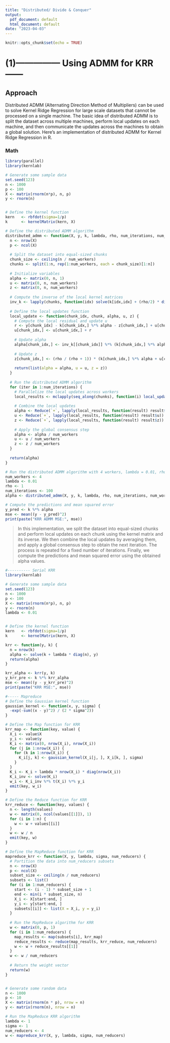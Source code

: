 ```yaml
---
title: "Distributed/ Divide & Conquer"
output:
  pdf_document: default
  html_document: default
date: "2023-04-03"
---
```


```r
knitr::opts_chunk$set(echo = TRUE)
```


# (1)--------------- Using ADMM for KRR ------

## Approach
Distributed ADMM (Alternating Direction Method of Multipliers) can be used to solve Kernel Ridge Regression for large scale datasets that cannot be processed on a single machine. The basic idea of distributed ADMM is to split the dataset across multiple machines, perform local updates on each machine, and then communicate the updates across the machines to obtain a global solution. Here's an implementation of distributed ADMM for Kernel Ridge Regression in R.


### Math

```r
library(parallel)
library(kernlab)

# Generate some sample data
set.seed(123)
n <- 1000
p <- 100
X <- matrix(rnorm(n*p), n, p)
y <- rnorm(n)


# Define the kernel function
kern   <- rbfdot(sigma=1/p)
k      <- kernelMatrix(kern, X)

# Define the distributed ADMM algorithm
distributed_admm <- function(X, y, k, lambda, rho, num_iterations, num_workers) {
  n <- nrow(X)
  p <- ncol(X)
  
  # Split the dataset into equal-sized chunks
  chunk_size <- ceiling(n / num_workers)
  chunks <- split(1:n, rep(1:num_workers, each = chunk_size)[1:n])
  
  # Initialize variables
  alpha <- matrix(0, n, 1)
  u <- matrix(0, n, num_workers)
  z <- matrix(0, n, num_workers)
  
  # Compute the inverse of the local kernel matrices
  inv_k <- lapply(chunks, function(idx) solve(k[idx,idx] + (rho/2) * diag(chunk_size)))
  
  # Define the local updates function
  local_update <- function(chunk_idx, chunk, alpha, u, z) {
    # Compute the local residual and update u
    r <- y[chunk_idx] - k[chunk_idx,] %*% alpha - z[chunk_idx,] + u[chunk_idx,]
    u[chunk_idx,] <- u[chunk_idx,] + r
    
    # Update alpha
    alpha[chunk_idx,] <- inv_k[[chunk_idx]] %*% (k[chunk_idx,] %*% alpha + r - z[chunk_idx,] + u[chunk_idx,])
    
    # Update z
    z[chunk_idx,] <- (rho / (rho + 1)) * (k[chunk_idx,] %*% alpha + u[chunk_idx,])
    
    return(list(alpha = alpha, u = u, z = z))
  }
  
  # Run the distributed ADMM algorithm
  for (iter in 1:num_iterations) {
    # Parallelize the local updates across workers
    local_results <- mclapply(seq_along(chunks), function(i) local_update(chunks[[i]], X[chunks[[i]],], alpha, u, z), mc.cores = num_workers)
    
    # Combine the local updates
    alpha <- Reduce(`+`, lapply(local_results, function(result) result$alpha))
    u <- Reduce(`+`, lapply(local_results, function(result) result$u))
    z <- Reduce(`+`, lapply(local_results, function(result) result$z))
    
    # Apply the global consensus step
    alpha <- alpha / num_workers
    u <- u / num_workers
    z <- z / num_workers
  }
  
  return(alpha)
}

# Run the distributed ADMM algorithm with 4 workers, lambda = 0.01, rho = 1, and 10 iterations
num_workers <- 4
lambda <- 0.01
rho <- 1
num_iterations <- 100
alpha <- distributed_admm(X, y, k, lambda, rho, num_iterations, num_workers)

# Compute the predictions and mean squared error
y_pred <- k %*% alpha
mse <- mean((y - y_pred)^2)
print(paste("KRR ADMM MSE:", mse))

```

> In this implementation, we split the dataset into equal-sized chunks and perform local updates on each chunk using the kernel matrix and its inverse. We then combine the local updates by averaging them, and apply a global consensus step to obtain the next iteration. The process is repeated for a fixed number of iterations. Finally, we compute the predictions and mean squared error using the obtained alpha values.










```r
#---------- Serial KRR
library(kernlab)

# Generate some sample data
set.seed(123)
n <- 1000
p <- 100
X <- matrix(rnorm(n*p), n, p)
y <- rnorm(n)
lambda <- 0.01


# Define the kernel function
kern   <- rbfdot(sigma=1/p)
k      <- kernelMatrix(kern, X)

krr <- function(y, k) {
  n = nrow(k)
  alpha <- solve(k + lambda * diag(n), y)
  return(alpha)
}

krr_alpha <- krr(y, k)
y_krr_pre <- k %*% krr_alpha
mse <- mean((y - y_krr_pre)^2)
print(paste("KRR MSE:", mse))
```





```r
#----- Mapreduce
# Define the Gaussian kernel function
gaussian_kernel <- function(x, y, sigma) {
  -exp(-sum((x - y)^2) / (2 * sigma^2))
}

# Define the Map function for KRR
krr_map <- function(key, value) {
  X_i <- value$X
  y_i <- value$y
  K_i <- matrix(0, nrow(X_i), nrow(X_i))
  for (j in 1:nrow(X_i)) {
    for (k in 1:nrow(X_i)) {
      K_i[j, k] <- gaussian_kernel(X_i[j, ], X_i[k, ], sigma)
    }
  }
  K_i <- K_i + lambda * nrow(X_i) * diag(nrow(X_i))
  K_i_inv <- solve(K_i)
  w_i <- K_i_inv %*% t(X_i) %*% y_i
  emit(key, w_i)
}

# Define the Reduce function for KRR
krr_reduce <- function(key, values) {
  n <- length(values)
  w <- matrix(0, ncol(values[[1]]), 1)
  for (i in 1:n) {
    w <- w + values[[i]]
  }
  w <- w / n
  emit(key, w)
}

# Define the MapReduce function for KRR
mapreduce_krr <- function(X, y, lambda, sigma, num_reducers) {
  # Partition the data into num_reducers subsets
  n <- nrow(X)
  p <- ncol(X)
  subset_size <- ceiling(n / num_reducers)
  subsets <- list()
  for (i in 1:num_reducers) {
    start <- (i - 1) * subset_size + 1
    end <- min(i * subset_size, n)
    X_i <- X[start:end, ]
    y_i <- y[start:end, ]
    subsets[[i]] <- list(X = X_i, y = y_i)
  }
  
  # Run the MapReduce algorithm for KRR
  w <- matrix(0, p, 1)
  for (i in 1:num_reducers) {
    map_results <- map(subsets[i], krr_map)
    reduce_results <- reduce(map_results, krr_reduce, num_reducers)
    w <- w + reduce_results[[1]]
  }
  w <- w / num_reducers
  
  # Return the weight vector
  return(w)
}


# Generate some random data
n <- 1000
p <- 10
X <- matrix(rnorm(n * p), nrow = n)
y <- matrix(rnorm(n), nrow = n)

# Run the MapReduce KRR algorithm
lambda <- 1
sigma <- 1
num_reducers <- 4
w <- mapreduce_krr(X, y, lambda, sigma, num_reducers)

```



